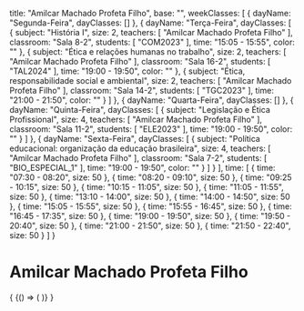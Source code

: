   title: "Amilcar Machado Profeta Filho",
  base: "",
  weekClasses: [
    {
      dayName: "Segunda-Feira",
      dayClasses: []
    },
    {
      dayName: "Terça-Feira",
      dayClasses: [
        {
          subject: "História I",
          size: 2,
          teachers: [
            "Amilcar Machado Profeta Filho"
          ],
          classroom: "Sala 8-2",
          students: [
            "COM2023"
          ],
          time: "15:05 - 15:55",
          color: ""
        },
        {
          subject: "Ética e relações humanas no trabalho",
          size: 2,
          teachers: [
            "Amilcar Machado Profeta Filho"
          ],
          classroom: "Sala 16-2",
          students: [
            "TAL2024"
          ],
          time: "19:00 - 19:50",
          color: ""
        },
        {
          subject: "Ética, responsabilidade social e ambiental",
          size: 2,
          teachers: [
            "Amilcar Machado Profeta Filho"
          ],
          classroom: "Sala 14-2",
          students: [
            "TGC2023"
          ],
          time: "21:00 - 21:50",
          color: ""
        }
      ]
    },
    {
      dayName: "Quarta-Feira",
      dayClasses: []
    },
    {
      dayName: "Quinta-Feira",
      dayClasses: [
        {
          subject: "Legislação e Ética Profissional",
          size: 4,
          teachers: [
            "Amilcar Machado Profeta Filho"
          ],
          classroom: "Sala 11-2",
          students: [
            "ELE2023"
          ],
          time: "19:00 - 19:50",
          color: ""
        }
      ]
    },
    {
      dayName: "Sexta-Feira",
      dayClasses: [
        {
          subject: "Política educacional: organização da educação brasileira",
          size: 4,
          teachers: [
            "Amilcar Machado Profeta Filho"
          ],
          classroom: "Sala 7-2",
          students: [
            "BIO_ESPECIAL_1"
          ],
          time: "19:00 - 19:50",
          color: ""
        }
      ]
    }
  ],
  time: [
    {
      time: "07:30 - 08:20",
      size: 50
    },
    {
      time: "08:20 - 09:10",
      size: 50
    },
    {
      time: "09:25 - 10:15",
      size: 50
    },
    {
      time: "10:15 - 11:05",
      size: 50
    },
    {
      time: "11:05 - 11:55",
      size: 50
    },
    {
      time: "13:10 - 14:00",
      size: 50
    },
    {
      time: "14:00 - 14:50",
      size: 50
    },
    {
      time: "15:05 - 15:55",
      size: 50
    },
    {
      time: "15:55 - 16:45",
      size: 50
    },
    {
      time: "16:45 - 17:35",
      size: 50
    },
    {
      time: "19:00 - 19:50",
      size: 50
    },
    {
      time: "19:50 - 20:40",
      size: 50
    },
    {
      time: "21:00 - 21:50",
      size: 50
    },
    {
      time: "21:50 - 22:40",
      size: 50
    }
  ]
}

# Amilcar Machado Profeta Filho

<div>
  {
    <BrowserOnly>
      {() => (
        <Grid
          title={data.title}
          weekClasses={data.weekClasses}
          time={data.time}
        />
      )}
    </BrowserOnly>
  }
</div>
